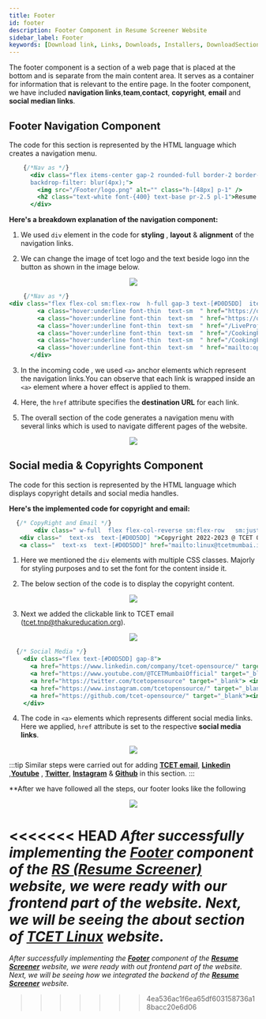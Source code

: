 ```yaml
---
title: Footer
id: footer
description: Footer Component in Resume Screener Website
sidebar_label: Footer
keywords: [Download link, Links, Downloads, Installers, DownloadSection]
---
```

The footer component is a section of a web page that is placed at the bottom and is separate from the main content area. It serves as a container for information that is relevant to the entire page. In the footer component, we have included **navigation links**,**team**,**contact**, **copyright**, **email** and **social median links**.



## Footer Navigation Component
The code for this section is represented by the HTML language which creates a navigation menu.

```jsx title="index.astro" {4-5} showLineNumbers
    {/*Nav as */}
      <div class="flex items-center gap-2 rounded-full border-2 border-white border-opacity-25" style= "background-image: linear-gradient(218.92deg, rgba(255, 255, 255, 0.25) 30.2%, rgba(255, 255, 255, 0) 105.59%);
      backdrop-filter: blur(4px);">
        <img src="/Footer/logo.png" alt="" class="h-[48px] p-1" />
        <h2 class="text-white font-{400} text-base pr-2.5 pl-1">Resume screener</h2>
      </div>
```
**Here's a breakdown explanation of the navigation component:**
1. We used `div` element in the code for **styling** , **layout** & **alignment** of the navigation links.

2. We can change the image of tcet logo and the text beside logo inn the button as shown in  the image below.


<p align="center">
<img src = {pic4} style={{ border: "2px solid gray" }} />
</p>

```jsx title="index.astro" {3-8} showLineNumbers
    {/*Nav as */}
<div class="flex flex-col sm:flex-row  h-full gap-3 text-[#D0D5DD]  items-center">
        <a class="hover:underline font-thin  text-sm  " href="https://opensource.tcetmumbai.in/docs/category/projects" target="_blank">Docs</a>
        <a class="hover:underline font-thin  text-sm  " href="https://opensource.tcetmumbai.in/blog" target="_blank">Blogs</a>
        <a class="hover:underline font-thin  text-sm  " href="/LiveProjects">Live Projects</a>
        <a class="hover:underline font-thin  text-sm  " href="/CookingProjects">Cooking Projects</a>
        <a class="hover:underline font-thin  text-sm  " href="/CookingProjects">Team</a>
        <a class="hover:underline font-thin  text-sm  " href="mailto:opensource@tcetmumbai.in">Contact</a>
      </div>
```
3. In the incoming code , we used `<a>` anchor elements which represent the navigation links.You can observe that each link is wrapped inside an `<a>` element where a hover effect is applied to them.

3. Here, the `href` attribute specifies the **destination URL** for each link.

4. The overall section of the code generates a navigation menu with several links which is used to navigate different pages of the website. 


<p align="center">
<img src = {pic1} style={{ border: "2px solid gray" }} />
</p>

## Social media & Copyrights Component

The code for this section is represented by the HTML language which displays copyright details and social media handles.

**Here's the implemented code for copyright and email:**

 ```jsx title="index.astro" {3-4} showLineNumbers
   {/* CopyRight and Email */}
        <div class=" w-full  flex flex-col-reverse sm:flex-row   sm:justify-between items-center sm:gap-0 gap-4">
    <div class="  text-xs  text-[#D0D5DD] ">Copyright 2022-2023 @ TCET Opensource.</div>
    <a class="  text-xs  text-[#D0D5DD]" href="mailto:linux@tcetmumbai.in">opensource@tcetmumbai.in</a>
  ```
1. Here we mentioned the `div` elements with multiple CSS classes. Majorly for styling purposes and to set the font for the content inside it.

2. The below section of the code is to display the copyright content.


<p align="center">
<img src = {pic} style={{ border: "2px solid gray" }} />
</p>

3. Next we added the clickable link to TCET email (tcet.tnp@thakureducation.org).


<p align="center">
<img src = {pic2} style={{ border: "2px solid gray" }} />
</p>

```jsx title="index.astro" {3-7} showLineNumbers
  {/* Social Media */}
    <div class="flex text-[#D0D5DD] gap-8">
      <a href="https://www.linkedin.com/company/tcet-opensource/" target="_blank"><img src="/Footer/linkdin.png" alt="" class="h-5 cursor-pointer" /></a>
      <a href="https://www.youtube.com/@TCETMumbaiOfficial" target="_blank"> <img src="/Footer/Youtube.png" alt="" class="h-5 cursor-pointer" /></a>
      <a href="https://twitter.com/tcetopensource" target="_blank"> <img src="/Footer/Twitter.png" alt="" class="h-5 cursor-pointer" /></a>
      <a href="https://www.instagram.com/tcetopensource/" target="_blank"><img src="/Footer/Instagram.png" alt="" class="h-5 cursor-pointer" /></a>
      <a href="https://github.com/tcet-opensource/" target="_blank"><img src="/Footer/Github.png" alt="" class="h-5 cursor-pointer" /></a>
    </div>
```
  
4. The code in `<a>` elements which represents different social media links. Here we applied, `href` attribute is set to the respective **social media links**.


<p align="center">
<img src = {pic7} style={{ border: "2px solid gray" }} />
</p>

:::tip
Similar steps were carried out for adding  **[TCET email](mailto:tcet.tnp@thakureducation.org)**, **[Linkedin](www.linkedin.com/company/tcet-opensource)** ,**[Youtube](www.youtube.com/@TCETMumbaiOfficial)** , **[Twitter](twitter.com/tcetopensource)**, **[Instagram](/www.instagram.com/tcetopensource)** & **[Github](github.com/tcet-opensource)** in this section.
:::

**After we have followed all the steps, our footer looks like the following


<p align="center">
  <img src = {pic6} style={{ border: "2px solid gray" }} />
</p>

<<<<<<< HEAD
_After successfully implementing the **[Footer](footer)** component of the **[RS (Resume Screener)](https://rs.tcetmumbai.in/)** website, we were ready with our frontend part of the website. Next, we will be seeing the about section of **[TCET Linux](https://linux.tcetmumbai.in/)** website._
=======
_After successfully implementing the **[Footer](footer)** component of the **[Resume Screener](https://rs.tcetmumbai.in/)** website, we were ready with out frontend part of the website. Next, we will be seeing how we integrated the backend of the **[Resume Screener](https://rs.tcetmumbai.in/)** website._
>>>>>>> 4ea536ac1f6ea65df603158736a18bacc20e6d06


                      
